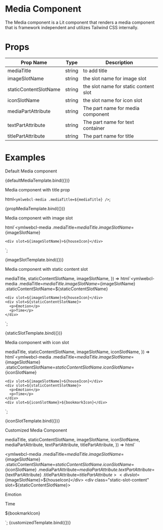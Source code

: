 
<Meta title="Components/Media" />

# Media Component

The Media component is a Lit component that renders a media component that is framework independent and utilizes Tailwind CSS internally.

# Props

| Prop Name             | Type   | Description                           |
| --------------------- | ------ | ------------------------------------- |
| mediaTitle            | string | to add title                          |
| imageSlotName         | string | the slot name for image slot          |
| staticContentSlotName | string | the slot name for static content slot |
| iconSlotName          | string | the slot name for icon slot           |
| mediaPartAttribute    | string | The part name for media component     |
| textPartAttribute     | string | The part name for text container      |
| titlePartAttribute    | string | The part name for title               |

# Examples

Default Media component


<Canvas>
  <Story name="default">{defaultMediaTemplate.bind({})}</Story>
</Canvas>

Media component with title prop

  html`<ymlwebcl-media .mediaTitle=${mediaTitle} />`;

<Canvas>
  <Story name="title" args={mediaProps}>
    {propMediaTemplate.bind({})}
  </Story>
</Canvas>

Media component with image slot

  html`<ymlwebcl-media
    .mediaTitle=${mediaTitle}
    .imageSlotName=${imageSlotName}
  >
    <div slot=${imageSlotName}>${houseIcon}</div>
  </ymlwebcl-media>`;

<Canvas>
  <Story name="image slot" args={mediaProps}>
    {imageSlotTemplate.bind({})}
  </Story>
</Canvas>

Media component with static content slot

  mediaTitle,
  staticContentSlotName,
  imageSlotName,
}) =>
  html`<ymlwebcl-media
    .mediaTitle=${mediaTitle}
    .imageSlotName=${imageSlotName}
    .staticContentSlotName=${staticContentSlotName}
  >
    <div slot=${imageSlotName}>${houseIcon}</div>
    <div slot=${staticContentSlotName}>
      <p>Emotion</p>
      <p>Time</p>
    </div>
  </ymlwebcl-media>`;

<Canvas>
  <Story name="static content slot" args={mediaProps}>
    {staticSlotTemplate.bind({})}
  </Story>
</Canvas>

Media component with icon slot

  mediaTitle,
  staticContentSlotName,
  imageSlotName,
  iconSlotName,
}) =>
  html`<ymlwebcl-media
    .mediaTitle=${mediaTitle}
    .imageSlotName=${imageSlotName}
    .staticContentSlotName=${staticContentSlotName}
    .iconSlotName=${iconSlotName}
  >
    <div slot=${imageSlotName}>${houseIcon}</div>
    <div slot=${staticContentSlotName}>
      <p>Emotion</p>
      <p>Time</p>
    </div>
    <div slot=${iconSlotName}>${bookmarkIcon}</div>
  </ymlwebcl-media>`;

<Canvas>
  <Story name="icon slot" args={mediaProps}>
    {iconSlotTemplate.bind({})}
  </Story>
</Canvas>

Customized Media Component

  mediaTitle,
  staticContentSlotName,
  imageSlotName,
  iconSlotName,
  mediaPartAttribute,
  textPartAttribute,
  titlePartAttribute,
}) =>
  html` <div class="parent-container">
    <ymlwebcl-media
      .mediaTitle=${mediaTitle}
      .imageSlotName=${imageSlotName}
      .staticContentSlotName=${staticContentSlotName}
      .iconSlotName=${iconSlotName}
      .mediaPartAttribute=${mediaPartAttribute}
      .textPartAttribute=${textPartAttribute}
      .titlePartAttribute=${titlePartAttribute}
    >
      <div slot=${imageSlotName}>${houseIcon}</div>
      <div class="static-slot-content" slot=${staticContentSlotName}>
        <p>Emotion</p>
        <p>Time</p>
      </div>
      <div class="icon-slot-content" slot=${iconSlotName}>${bookmarkIcon}</div>
    </ymlwebcl-media>
  </div>`;

<Canvas>
  <Story name="customized media component" args={mediaProps}>
    {customizedTemplate.bind({})}
  </Story>
</Canvas>

